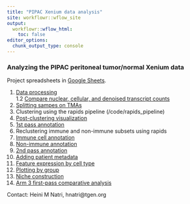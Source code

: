 ```yaml
---
title: "PIPAC Xenium data analysis"
site: workflowr::wflow_site
output:
  workflowr::wflow_html:
    toc: false
editor_options:
  chunk_output_type: console
---
```


### Analyzing the PIPAC peritoneal tumor/normal Xenium data

Project spreadsheets in [Google Sheets](https://docs.google.com/spreadsheets/d/1sXXwOreLxjMSUoPt79c6jmaQpluWkaxA5P5HfDsed3I/edit?usp=sharing).

1. [Data processing](Xenium_processing.html)\
1.2 [Compare nuclear, cellular, and denoised transcript counts](compare_cellular_nuclear_denoist_annot.html)\
2. [Splitting sampes on TMAs](splitting_samples.html)\
3. Clustering using the rapids pipeline (/code/rapids_pipeline)\
4. [Post-clustering visualization](post_clustering.html)\
5. [1st pass annotation](annotation.html)\
6. Reclustering immune and non-immune subsets using rapids\
7. [Immune cell annotation](immune_annotation.html)\
8. [Non-immune annotation](nonimmune_annotation.html)\
9. [2nd pass annotation](annotation_2nd_pass.html)\
10. [Adding patient metadata](add_metadata.html)\
13. [Feature expression by cell type](feature_expression.html)\
12. [Plotting by group](plot_by_group.html)\
13. [Niche construction](niche_construction.html)\
14. [Arm 3 first-pass comparative analysis](arm3_comparative_analysis.html)\


Contact: Heini M Natri, hnatri@tgen.org
